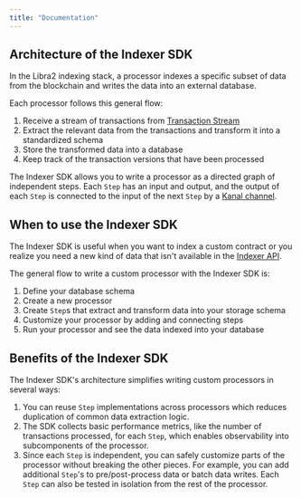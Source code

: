 ```yaml
---
title: "Documentation"
---
```



## Architecture of the Indexer SDK

In the Libra2 indexing stack, a processor indexes a specific subset of data from the blockchain and writes the data into an external database.

Each processor follows this general flow:

1. Receive a stream of transactions from [Transaction Stream](/build/indexer/txn-stream)
2. Extract the relevant data from the transactions and transform it into a standardized schema
3. Store the transformed data into a database
4. Keep track of the transaction versions that have been processed

The Indexer SDK allows you to write a processor as a directed graph of independent steps.
Each `Step` has an input and output, and the output of each `Step` is connected to the input of the next `Step` by a [Kanal channel](https://github.com/fereidani/kanal).

<center>
  <ThemedImage
    alt="Indexer SDK Custom Processor Architecture"
    sources={{
light: '~/images/indexer-custom-processor-light.svg',
dark: '~/images/indexer-custom-processor-dark.svg',
}}
  />
</center>

## When to use the Indexer SDK

The Indexer SDK is useful when you want to index a custom contract or you realize you need a new kind of data that isn't available in the [Indexer API](/build/indexer/indexer-api).

The general flow to write a custom processor with the Indexer SDK is:

1. Define your database schema
2. Create a new processor
3. Create `Step`s that extract and transform data into your storage schema
4. Customize your processor by adding and connecting steps
5. Run your processor and see the data indexed into your database

## Benefits of the Indexer SDK

The Indexer SDK's architecture simplifies writing custom processors in several ways:

1. You can reuse `Step` implementations across processors which reduces duplication of common data extraction logic.
2. The SDK collects basic performance metrics, like the number of transactions processed, for each `Step`, which enables observability into subcomponents of the processor.
3. Since each `Step` is independent, you can safely customize parts of the processor without breaking the other pieces.
   For example, you can add additional `Step`'s to pre/post-process data or batch data writes. Each `Step` can also be tested in isolation from the rest of the processor.
